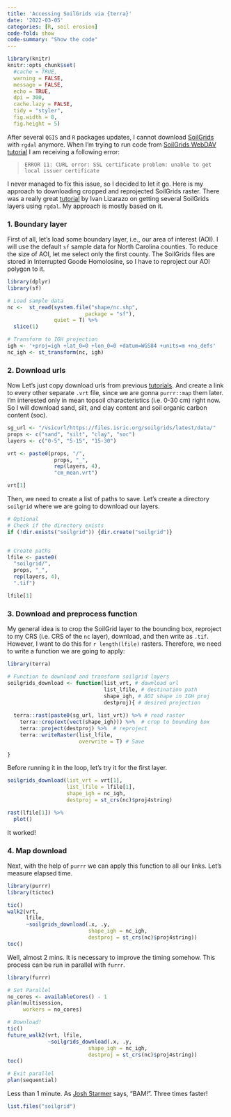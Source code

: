 ```yaml
---
title: 'Accessing SoilGrids via {terra}'
date: '2022-03-05'
categories: [R, soil erosion]
code-fold: show
code-summary: "Show the code"
---
```


```r
library(knitr)
knitr::opts_chunk$set(
  #cache = TRUE,
  warning = FALSE,
  message = FALSE, 
  echo = TRUE,
  dpi = 300,
  cache.lazy = FALSE,
  tidy = "styler",
  fig.width = 8,
  fig.height = 5)
```

After several `QGIS` and `R` packages updates, I cannot download [SoilGrids](https://www.isric.org/explore/soilgrids) with `rgdal` anymore.  When I'm trying to run code from [SoilGrids WebDAV tutorial](https://git.wur.nl/isric/soilgrids/soilgrids.notebooks/-/blob/master/markdown/webdav_from_R.md) I am receiving a following error:

> `ERROR 11: CURL error: SSL certificate problem: unable to get local issuer certificate`

I never managed to fix this issue, so I decided to let it go. Here is my approach to downloading cropped and reprojected SoilGrids raster. There was a really great [tutorial](https://rpubs.com/ials2un/soilgrids_webdav) by Ivan Lizarazo on getting several SoilGrids layers using `rgdal`. My approach is mostly based on it.

### 1. Boundary layer
First of all, let's load some boundary layer, i.e., our area of interest (AOI). I will use the default `sf` sample data for North Carolina counties. To reduce the size of AOI, let me select only the first county. The SoilGrids files are stored in Interrupted Goode Homolosine, so I have to reproject our AOI polygon to it.

```r
library(dplyr)
library(sf)

# Load sample data
nc <-  st_read(system.file("shape/nc.shp",
                         package = "sf"),
               quiet = T) %>% 
  slice(1)

# Transform to IGH projection
igh <- '+proj=igh +lat_0=0 +lon_0=0 +datum=WGS84 +units=m +no_defs'
nc_igh <- st_transform(nc, igh)

```

### 2. Download urls
Now Let's just copy download urls from previous [tutorials](https://rpubs.com/ials2un/soilgrids_webdav). And create a link to every other separate `.vrt` file, since we are gonna `purrr::map` them later. I'm interested only in mean topsoil characteristics (i.e. 0-30 cm) right now. So I will download sand, silt, and clay content and soil organic carbon content (soc).

```r
sg_url <- "/vsicurl/https://files.isric.org/soilgrids/latest/data/"
props <- c("sand", "silt", "clay", "soc")
layers <- c("0-5", "5-15", "15-30")

vrt <- paste0(props, "/",
               props, "_",
               rep(layers, 4),
               "cm_mean.vrt")

vrt[1]
```

Then, we need to create a list of paths to save. Let's create a directory `soilgrid` where we are going to download our layers.

```r
# Optional
# Check if the directory exists
if (!dir.exists("soilgrid")) {dir.create("soilgrid")}


# Create paths
lfile <- paste0(
  "soilgrid/",
  props, "_",
  rep(layers, 4),
  ".tif")

lfile[1]
```

### 3. Download and preprocess function
My general idea is to crop the SoilGrid layer to the bounding box, reproject to my CRS (i.e. CRS of the `nc` layer), download, and then write as `.tif`. However, I want to do this for `r length(lfile)` rasters. Therefore, we need to write a function we are going to apply:

```r
library(terra)

# Function to download and transform soilgrid layers
soilgrids_download <- function(list_vrt, # download url
                               list_lfile, # destination path
                               shape_igh, # AOI shape in IGH proj
                               destproj){ # desired projection
  
  terra::rast(paste0(sg_url, list_vrt)) %>% # read raster
    terra::crop(ext(vect(shape_igh))) %>%  # crop to bounding box
    terra::project(destproj) %>%  # reproject
    terra::writeRaster(list_lfile,
                       overwrite = T) # Save
  
}
```

Before running it in the loop, let's try it for the first layer.

```r

soilgrids_download(list_vrt = vrt[1],
                   list_lfile = lfile[1],
                   shape_igh = nc_igh,
                   destproj = st_crs(nc)$proj4string)

rast(lfile[1]) %>% 
  plot()
```

It worked!

### 4. Map download
Next, with the help of `purrr` we can apply this function to all our links. Let's measure elapsed time.

```r
library(purrr)
library(tictoc)

tic()
walk2(vrt,
      lfile,
      ~soilgrids_download(.x, .y,
                          shape_igh = nc_igh,
                          destproj = st_crs(nc)$proj4string))
toc()

```

Well, almost 2 mins. It is necessary to improve the timing somehow. This process can be run in parallel with `furrr`.

```r
library(furrr)

# Set Parallel
no_cores <- availableCores() - 1
plan(multisession,
     workers = no_cores) 

# Download!
tic()
future_walk2(vrt, lfile,
             ~soilgrids_download(.x, .y,
                          shape_igh = nc_igh,
                          destproj = st_crs(nc)$proj4string))
toc()

# Exit parallel
plan(sequential)

```

Less than 1 minute. As [Josh Starmer](https://www.youtube.com/channel/UCtYLUTtgS3k1Fg4y5tAhLbw) says, "BAM!". Three times faster! 

```r

list.files("soilgrid")

```

